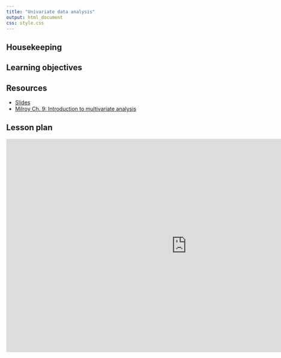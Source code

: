 ```yaml
---
title: "Univariate data analysis"
output: html_document
css: style.css
---
```

## Housekeeping

## Learning objectives

## Resources
* [Slides](https://docs.google.com/presentation/d/1b80o7dqWwtXn0Vfk9-Psyk51BPwgE52RaIDIWjIZXro/edit#slide=id.p)
* [Milroy Ch. 9: Introduction to multivariate analysis](https://mrne392.github.io/lesson-plans/readings/Milroy_Ch9.pdf)

## Lesson plan
<iframe src="https://docs.google.com/presentation/d/1b80o7dqWwtXn0Vfk9-Psyk51BPwgE52RaIDIWjIZXro/embed?start=false&loop=false&delayms=3000" frameborder="0" width="960" height="569" allowfullscreen="true" mozallowfullscreen="true" webkitallowfullscreen="true" data-external="1"></iframe>
